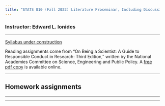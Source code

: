 ```yaml
---
title: "STATS 810 (Fall 2022) Literature Proseminar, Including Discussions on Responsible Conduct in Research, Scholarship and Teaching"
---
```


<h3> Instructor: Edward L. Ionides </h3>

-------------

[Syllabus under construction](syllabus.pdf) 

Reading assignments come from "On Being a Scientist: A Guide to Responsible Conduct in Research: Third Edition," written by the National Academies Committee on Science, Engineering and Public Policy. 
A [free pdf copy](http://www.nap.edu/catalog.php?record_id=12192) is available online.


----------

## Homework assignments 

<!--

* [Homework 1. What is responsible conduct in research and scholarship (RCRS)? Why are we discussing it?](hw01.pdf).

* [Homework 2. Building and maintaining healthy mentor/mentee relationships](hw02.pdf).

* [Homework 3. Publication and peer review](hw03.pdf).

* [Homework 4. Academic misconduct](hw04.pdf). 

* [Homework 5. Data and the reproducibility of research results](hw05.pdf).

* [Homework 6. Conflicts of interest and conflicts of commitment](hw06.pdf).

* [Homework 7. Collaborative research & Human participants and animal subjects](hw07.pdf).

* [Homework 8. Negligence, mistakes & how to avoid them](hw08.pdf).

* [Homework 9. Internet repositories for collaboration and open-source research: git and GitHub](hw09.html).

* [Homework 10. Linux and the open source software movement](hw10.pdf).

* [Homework 11. Parallel statistical computing](hw11.pdf).

* [Homework 12. Statistical computing on greatlakes](hw12.pdf).

* [Homework 13. A workflow for reproducible statistical research: combining Latex and R with knitr](hw13.pdf)

* [Homework 14. A research seminar](hw14.pdf)

-->

------------

-----------
